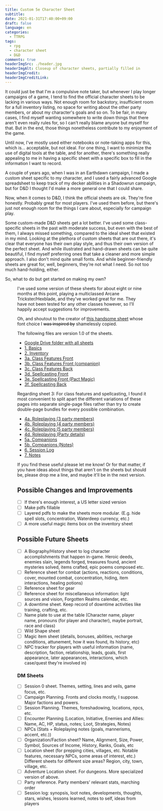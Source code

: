 ```yaml
---
title: Custom 5e Character Sheet
subtitle:
date: 2021-01-31T17:40:00+09:00
draft: false
language: en
categories:
  - TTRPG
tags:
  - rpg
  - character sheet
  - D&D
comments: true
headerImgSrc: ./header.jpg
headerImgAlt: Closeup of character sheets, partially filled in
headerImgCredit:
headerImgCreditLink:
---
```



It could just be that I'm a compulsive note taker, but whenever I play longer campaigns of a game, I tend to find the official character sheets to be lacking in various ways. Not enough room for backstory, insufficient room for a full inventory listing, no space for writing about the other party members, or about my character's goals and so on. To be fair, in many cases, I find myself wanting somewhere to write down things that there aren't even really rules for, so I can't really blame anyone but myself for that. But in the end, those things nonetheless contribute to my enjoyment of the game.

Until now, I've mostly used either notebooks or note-taking apps for this, which is... acceptable, but not ideal. For one thing, I want to minimize the use of digital tools at the table, and for another, there's something really appealing to me in having a specific sheet with a specific box to fill in the information I want to record.

A couple of years ago, when I was in an Earthdawn campaign, I made a custom sheet specific to my character, and I used a fairly advanced Google spreadsheet to keep track of my decker abilities in a Shadowrun campaign, but for D&D I thought I'd make a more general one that I could share.

Now, when it comes to D&D, I think the official sheets are ok. They're fine honestly. Probably great for most players. I've used them before, but there's just not enough room for the things I care about, especially for campaign play.

Some custom-made D&D sheets get a lot better. I've used some class-specific sheets in the past with moderate success, but even with the best of them, I always missed something, compared to the ideal sheet that existed in my mind. Looking at the plethora of custom sheets that are out there, it's clear that everyone has their own play style, and thus their own version of the perfect sheet. And while illustrated and hand-drawn sheets can be quite beautiful, I find myself preferring ones that take a cleaner and more simple approach. I also don't mind quite small fonts. And while beginner-friendly sheets are great for, well, beginners, they're not what I need. So not too much hand-holding, either.

So, what to do but get started on making my own?

<Figure img={imgIndesign} alt="The basics sheet, as it appears in InDesign" />

I've used some version of these sheets for about eight or nine months at this point, playing a multiclassed Arcane Trickster/Hexblade, and they've worked great for me. They have not been tested for any other classes however, so I'll happily accept suggestions for improvements.

Oh, and shoutout to the creator of [this handsome sheet](https://github.com/catnipped/knave-character-sheet) whose font choice I ~~was inspired by~~ shamelessly copied.

The following files are version 1.0 of the sheets.

- [Google Drive folder with all sheets](https://drive.google.com/drive/folders/1jtUUd7N3UdXuYSz-VzNjQtObUde05ep8?usp=sharing)
- [1. Basics](https://drive.google.com/file/d/1gMdGaD-dElxWqTiR2NNWEO74Hj0E3tSn/view?usp=sharing)
- [2. Inventory](https://drive.google.com/file/d/1TlCgBk5ZGrwsK5abekOF6h-5xuV5CunQ/view?usp=sharing)
- [3a. Class Features Front](https://drive.google.com/file/d/1W4BfXkU3ok8yTmBZ2py-YWFAIfb1jkSQ/view?usp=sharing)
- [3b. Class Features Front (companion)](https://drive.google.com/file/d/1n3aviLWedstP-Jv5m-cW7yehwYnwdhF-/view?usp=sharing)
- [3c. Class Features Back](https://drive.google.com/file/d/1pYboBFYkMFA7VPmTE0pZDCwd9pa13WA-/view?usp=sharing)
- [3d. Spellcasting Front](https://drive.google.com/file/d/1-fixBwZ5f9cTMk9LMRk0iM4YZDPMpkTs/view?usp=sharing)
- [3e. Spellcasting Front (Pact Magic)](https://drive.google.com/file/d/1hdpUdRjIXr3lszIG4HtLbMvj_lemd2gb/view?usp=sharing)
- [3f. Spellcasting Back](https://drive.google.com/file/d/13YmpOStUVdVVxpP2iS4bI-GSh0zoRv7A/view?usp=sharing)

Regarding sheet 3: For class features and spellcasting, I found it most convenient to split apart the different variations of these pages into separate single-page files rather than try to create double-page bundles for every possible combination.

- [4a. Roleplaying (3 party members)](https://drive.google.com/file/d/1wZ6hBYBLNyO7cCFDC_iiAmKdzN9TPZBd/view?usp=sharing)
- [4b. Roleplaying (4 party members)](https://drive.google.com/file/d/1KpnSqn4476zP2aOFcjEk779mxUqgC0OB/view?usp=sharing)
- [4c. Roleplaying (5 party members)](https://drive.google.com/file/d/13wTs9sZDDP0nK7g9Nkx_OyDtqqzhoWZS/view?usp=sharing)
- [4d. Roleplaying (Party details)](https://drive.google.com/file/d/1NwpNej34Zrg1LiR_ymO40LDQN_MBk6yk/view?usp=sharing)
- [5a. Companions](https://drive.google.com/file/d/1imkwJWsdPAybqfo0-RaOj1us1rdAtM3y/view?usp=sharing)
- [5b. Companions (Notes)](https://drive.google.com/file/d/1eYWmZMRiFpO0M0bv6CqQzS88sDpHaqLR/view?usp=sharing)
- [6. Session Log](https://drive.google.com/file/d/1BnMmymfAFGsoE_FDdicr8G8Q4M-jAhVR/view?usp=sharing)
- [7. Notes](https://drive.google.com/file/d/1H8GSknEAAKV35xcVuUEmdZpAROSkcMUk/view?usp=sharing)

If you find these useful please let me know! Or for that matter, if you have ideas about things that aren't on the sheets but should be, please drop me a line, and maybe it'll be in the next version.

## Possible Changes and Improvements

- [ ] If there's enough interest, a US letter sized version
- [ ] Make pdfs fillable
- [ ] Layered pdfs to make the sheets more modular. (E.g. hide spell slots, concentration, Waterdeep currency, etc.)
- [ ] A more useful magic items box on the inventory sheet

## Possible Future Sheets

- [ ] A Biography/History sheet to log character accomplishments that happen in-game. Heroic deeds, enemies slain, legends forged, treasures found, ancient mysteries solved, items crafted, epic poems composed etc.
- [ ] Reference sheet for combat (actions, reactions, conditions, cover, mounted combat, concentration, hiding, item interactions, healing potions)
- [ ] Reference sheet for gear
- [ ] Reference sheet for miscellaneous information: light sources and vision, Forgotten Realms calendar, etc.
- [ ] A downtime sheet. Keep record of downtime activities like training, crafting, etc.
- [ ] Name plate to use at the table (Character name, player name, pronouns (for player and character), maybe portrait, race and class)
- [ ] Wild Shape sheet
- [ ] Magic item sheet (details, bonuses, abilities, recharge conditions, attunement, how it was found, its history, etc)
- [ ] NPC tracker for players with useful information (name, description, faction, relationship, leads, goals, first appearance, later appearances, interactions, which case/quest they're involved in)

### DM Sheets

- [ ] Session 0 sheet. Themes, setting, lines and veils, game focus, etc.
- [ ] Campaign Planning. Fronts and clocks mostly, I suppose. Major factions and powers.
- [ ] Session Planning. Themes, foreshadowing, locations, npcs, etc.
- [ ] Encounter Planning (Location, Initiative, Enemies and Allies: Name, AC, HP, status, notes; Loot, Strategies, Notes)
- [ ] NPCs (Stats + Roleplaying notes (goals, mannerisms, accent, etc.))
- [ ] Organization/Faction sheet? Name, Alignment, Size, Power, Symbol, Sources of Income, History, Ranks, Goals, etc
- [ ] Location sheet (for prepping cities, villages, etc. Notable features, necessary NPCs, some areas of interest, etc.) Different sheets for different size areas? Region, city, town, village, etc.
- [ ] Adventure Location sheet. For dungeons. More specialized version of above.
- [ ] Party reference. Party members' relevant stats, marching order
- [ ] Session log: synopsis, loot notes, developments, thoughts, stars, wishes, lessons learned, notes to self, ideas from players
